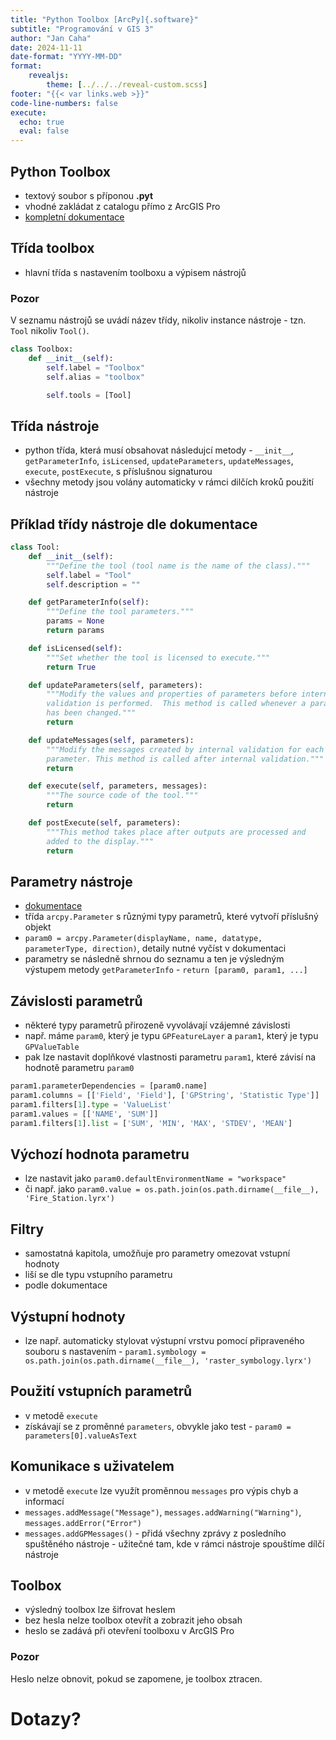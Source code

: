 ```yaml
---
title: "Python Toolbox [ArcPy]{.software}"
subtitle: "Programování v GIS 3"
author: "Jan Caha"
date: 2024-11-11
date-format: "YYYY-MM-DD"
format: 
    revealjs:
        theme: [../../../reveal-custom.scss]
footer: "{{< var links.web >}}"
code-line-numbers: false
execute:
  echo: true
  eval: false
---
```


## Python Toolbox

- textový soubor s příponou **.pyt**
- vhodné zakládat z catalogu přímo z [ArcGIS Pro]{.software}
- [kompletní dokumentace](https://pro.arcgis.com/en/pro-app/latest/arcpy/geoprocessing_and_python/using-tools-in-python.htm)

## Třída toolbox

- hlavní třída s nastavením toolboxu a výpisem nástrojů

::: {.callout-important}
### Pozor
V seznamu nástrojů se uvádí název třídy, nikoliv instance nástroje - tzn. `Tool` nikoliv `Tool()`.
:::

```python
class Toolbox:
    def __init__(self):
        self.label = "Toolbox"
        self.alias = "toolbox"

        self.tools = [Tool]
```

## Třída nástroje

- python třída, která musí obsahovat následujcí metody - `__init__`, `getParameterInfo`, `isLicensed`, `updateParameters`, `updateMessages`, `execute`, `postExecute`, s příslušnou signaturou
- všechny metody jsou volány automaticky v rámci dilčích kroků použití nástroje

## Příklad třídy nástroje dle dokumentace

```python
class Tool:
    def __init__(self):
        """Define the tool (tool name is the name of the class)."""
        self.label = "Tool"
        self.description = ""

    def getParameterInfo(self):
        """Define the tool parameters."""
        params = None
        return params

    def isLicensed(self):
        """Set whether the tool is licensed to execute."""
        return True

    def updateParameters(self, parameters):
        """Modify the values and properties of parameters before internal
        validation is performed.  This method is called whenever a parameter
        has been changed."""
        return

    def updateMessages(self, parameters):
        """Modify the messages created by internal validation for each tool
        parameter. This method is called after internal validation."""
        return

    def execute(self, parameters, messages):
        """The source code of the tool."""
        return

    def postExecute(self, parameters):
        """This method takes place after outputs are processed and
        added to the display."""
        return
```

## Parametry nástroje

- [dokumentace](https://pro.arcgis.com/en/pro-app/latest/arcpy/geoprocessing_and_python/defining-parameters-in-a-python-toolbox.htm)
- třída `arcpy.Parameter` s různými typy parametrů, které vytvoří příslušný objekt
- `param0 = arcpy.Parameter(displayName, name, datatype, parameterType, direction)`, detaily nutné vyčíst v dokumentaci
- parametry se následně shrnou do seznamu a ten je výsledným výstupem metody `getParameterInfo` - `return [param0, param1, ...]`

## Závislosti parametrů

- některé typy parametrů přirozeně vyvolávají vzájemné závislosti
- např. máme `param0`, který je typu `GPFeatureLayer` a `param1`, který je typu `GPValueTable`
- pak lze nastavit doplňkové vlastnosti parametru `param1`, které závisí na hodnotě parametru `param0`

```python
param1.parameterDependencies = [param0.name]
param1.columns = [['Field', 'Field'], ['GPString', 'Statistic Type']]
param1.filters[1].type = 'ValueList'
param1.values = [['NAME', 'SUM']]
param1.filters[1].list = ['SUM', 'MIN', 'MAX', 'STDEV', 'MEAN']
```

## Výchozí hodnota parametru

- lze nastavit jako `param0.defaultEnvironmentName = "workspace"`
- či např. jako ` param0.value = os.path.join(os.path.dirname(__file__), 'Fire_Station.lyrx')`

## Filtry

- samostatná kapitola, umožňuje pro parametry omezovat vstupní hodnoty 
- liší se dle typu vstupního parametru
- podle dokumentace

## Výstupní hodnoty

- lze např. automaticky stylovat výstupní vrstvu pomocí připraveného souboru s nastavením - `param1.symbology = os.path.join(os.path.dirname(__file__), 'raster_symbology.lyrx')`

## Použití vstupních parametrů

- v metodě `execute` 
- získávají se z proměnné `parameters`, obvykle jako test - `param0 = parameters[0].valueAsText`

## Komunikace s uživatelem

- v metodě `execute` lze využít proměnnou `messages` pro výpis chyb a informací
- `messages.addMessage("Message")`, `messages.addWarning("Warning")`, `messages.addError("Error")`
- `messages.addGPMessages()` - přidá všechny zprávy z posledního spuštěného nástroje - užitečné tam, kde v rámci nástroje spouštíme dílčí nástroje

## Toolbox

- výsledný toolbox lze šifrovat heslem
- bez hesla nelze toolbox otevřít a zobrazit jeho obsah
- heslo se zadává při otevření toolboxu v [ArcGIS Pro]{.software}

::: {.callout-important}
### Pozor
Heslo nelze obnovit, pokud se zapomene, je toolbox ztracen.
:::

# Dotazy?{.center} 